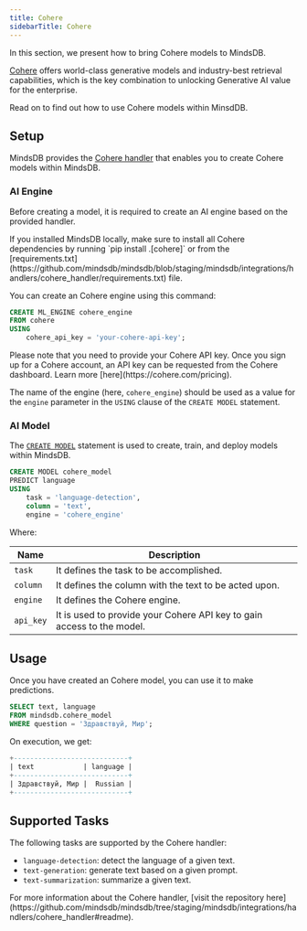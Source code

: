 ```yaml
---
title: Cohere
sidebarTitle: Cohere
---
```


In this section, we present how to bring Cohere models to MindsDB.

[Cohere](https://cohere.com/) offers world-class generative models and industry-best retrieval capabilities, which is the key combination to unlocking Generative AI value for the enterprise.

Read on to find out how to use Cohere models within MinsdDB. 

## Setup

MindsDB provides the [Cohere handler](https://github.com/mindsdb/mindsdb/tree/staging/mindsdb/integrations/handlers/cohere_handler) that enables you to create Cohere models within MindsDB.

### AI Engine

Before creating a model, it is required to create an AI engine based on the provided handler.

<Tip>
If you installed MindsDB locally, make sure to install all Cohere dependencies by running `pip install .[cohere]` or from the [requirements.txt](https://github.com/mindsdb/mindsdb/blob/staging/mindsdb/integrations/handlers/cohere_handler/requirements.txt) file.
</Tip>

You can create an Cohere engine using this command:

```sql
CREATE ML_ENGINE cohere_engine
FROM cohere
USING
    cohere_api_key = 'your-cohere-api-key';
```

<Tip>
Please note that you need to provide your Cohere API key. Once you sign up for a Cohere account, an API key can be requested from the Cohere dashboard. Learn more [here](https://cohere.com/pricing).
</Tip>

The name of the engine (here, `cohere_engine`) should be used as a value for the `engine` parameter in the `USING` clause of the `CREATE MODEL` statement.

### AI Model

The [`CREATE MODEL`](/sql/create/model) statement is used to create, train, and deploy models within MindsDB.

```sql
CREATE MODEL cohere_model
PREDICT language
USING
    task = 'language-detection',
    column = 'text',
    engine = 'cohere_engine'
```

Where:

| Name              | Description                                                            |
|-------------------|------------------------------------------------------------------------|
| `task`            | It defines the task to be accomplished.                                |
| `column`          | It defines the column with the text to be acted upon.                  |
| `engine`          | It defines the Cohere engine.                                          |
| `api_key`         | It is used to provide your Cohere API key to gain access to the model. |

## Usage

Once you have created an Cohere model, you can use it to make predictions.

```sql
SELECT text, language
FROM mindsdb.cohere_model
WHERE question = 'Здравствуй, Мир';
```

On execution, we get:

```sql
+----------------------------+
| text            | language |
+----------------------------+
| Здравствуй, Мир |  Russian |
+----------------------------+
```

## Supported Tasks

The following tasks are supported by the Cohere handler:
* `language-detection`: detect the language of a given text.
* `text-generation`: generate text based on a given prompt.
* `text-summarization`: summarize a given text.

<Tip>
For more information about the Cohere handler, [visit the repository here](https://github.com/mindsdb/mindsdb/tree/staging/mindsdb/integrations/handlers/cohere_handler#readme).
</Tip>